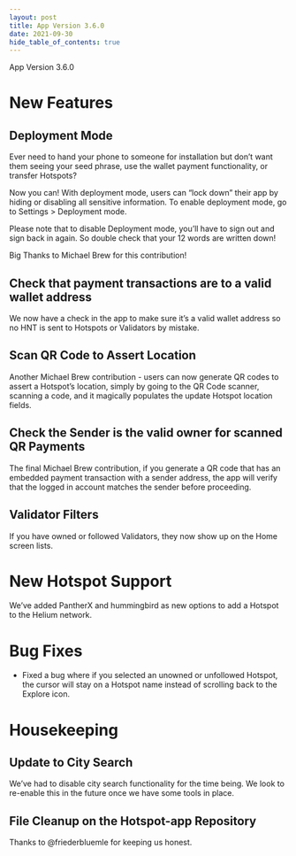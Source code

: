 ```yaml
---
layout: post
title: App Version 3.6.0
date: 2021-09-30
hide_table_of_contents: true
---
```


App Version 3.6.0

# New Features

## Deployment Mode

Ever need to hand your phone to someone for installation but don’t want them seeing your seed
phrase, use the wallet payment functionality, or transfer Hotspots?

<!--truncate-->

Now you can! With deployment mode, users can “lock down” their app by hiding or disabling all
sensitive information. To enable deployment mode, go to Settings > Deployment mode.

Please note that to disable Deployment mode, you’ll have to sign out and sign back in again. So
double check that your 12 words are written down!

Big Thanks to Michael Brew for this contribution!

## Check that payment transactions are to a valid wallet address

We now have a check in the app to make sure it’s a valid wallet address so no HNT is sent to
Hotspots or Validators by mistake.

## Scan QR Code to Assert Location

Another Michael Brew contribution - users can now generate QR codes to assert a Hotspot’s location,
simply by going to the QR Code scanner, scanning a code, and it magically populates the update
Hotspot location fields.

## Check the Sender is the valid owner for scanned QR Payments

The final Michael Brew contribution, if you generate a QR code that has an embedded payment
transaction with a sender address, the app will verify that the logged in account matches the sender
before proceeding.

## Validator Filters

If you have owned or followed Validators, they now show up on the Home screen lists.

# New Hotspot Support

We’ve added PantherX and hummingbird as new options to add a Hotspot to the Helium network.

# Bug Fixes

- Fixed a bug where if you selected an unowned or unfollowed Hotspot, the cursor will stay on a
  Hotspot name instead of scrolling back to the Explore icon.

# Housekeeping

## Update to City Search

We’ve had to disable city search functionality for the time being. We look to re-enable this in the
future once we have some tools in place.

## File Cleanup on the Hotspot-app Repository

Thanks to @friederbluemle for keeping us honest.
